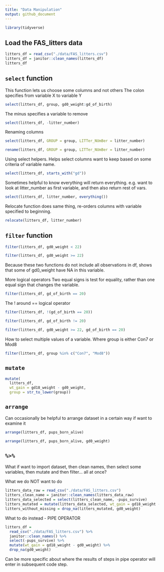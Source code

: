 ```yaml
---
title: "Data Manipulation"
output: github_document
---
```


```r
library(tidyverse)
```

## Load the FAS_litters data

```r
litters_df = read_csv("./data/FAS_litters.csv")
litters_df = janitor::clean_names(litters_df)
litters_df
```

## `select` function

This function lets us choose some columns and not others
The colon specifies from variable X to variable Y

```r
select(litters_df, group, gd0_weight:gd_of_birth)
```

The minus specifies a variable to remove


```r
select(litters_df, -litter_number)
```

Renaming columns

```r
select(litters_df, GROUP = group, LITTer_NUmBer = litter_number)
```

```r
rename(litters_df, GROUP = group, LITTer_NUmBer = litter_number)
```

Using select helpers. Helps select columns want to keep based on some criteria of variable name.

```r
select(litters_df, starts_with("gd"))
```

Sometimes helpful to know everything will return everything. e.g. want to look at litter_number as first variable, and then also return rest of vars.

```r
select(litters_df, litter_number, everything())
```

Relocate function does same thing, re-orders columns with variable specified to beginning. 

```r
relocate(litters_df, litter_number)
```

## `filter` function

```r
filter(litters_df, gd0_weight < 22)
```

```r
filter(litters_df, gd0_weight >= 22)
```

Because these two functions do not include all observations in df, shows that some of gd0_weight have NA in this variable.

More logical operators
Two equal signs is test for equality, rather than one equal sign that changes the variable. 

```r
filter(litters_df, gd_of_birth == 20)
```

The ! around == logical operator 
```r
filter(litters_df, !(gd_of_birth == 20))
```

```r
filter(litters_df, gd_of_birth != 20)
```

```r
filter(litters_df, gd0_weight >= 22, gd_of_birth == 20)
```

How to select multiple values of a variable. Where group is either Con7 or Mod8
```r
filter(litters_df, group %in% c("Con7", "Mod8"))
```

## `mutate`

```r
mutate(
  litters_df,
  wt_gain = gd18_weight - gd0_weight,
  group = str_to_lower(group))
```

## `arrange`

Can occasionally be helpful to arrange dataset in a certain way if want to examine it
```r
arrange(litters_df, pups_born_alive)
```

```r
arrange(litters_df, pups_born_alive, gd0_weight)
```

## `%>%`

What if want to import dataset, then clean names, then select some variables, then mutate and then filter... all at once?

What we do NOT want to do
```r
litters_data_raw = read_csv("./data/FAS_litters.csv")
litters_clean_name = janitor::clean_names(litters_data_raw)
litters_data_selected = select(litters_clean_name, -pups_survive)
litters_mutated = mutate(litters_data_selected, wt_gain = gd18_weight - gd0_weight)
litters_without_missing = drop_na(litters_mutated, gd0_weight)
```

What to do instead - PIPE OPERATOR

```r
litters_df = 
  read_csv("./data/FAS_litters.csv") %>% 
  janitor::clean_names() %>% 
  select(-pups_survive) %>% 
  mutate(wt_gain = gd18_weight - gd0_weight) %>% 
  drop_na(gd0_weight)
```

Can be more specific about where the results of steps in pipe operator will enter in subsequent code step. 
